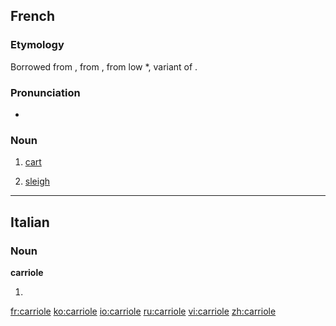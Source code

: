 ==French==

===Etymology===
Borrowed from {{etyl|pro|fr}} {{term|carriola}}, from {{term|carri||chariot}}, from low {{etyl|la|fr}} *{{term||carreum}}, variant of {{term|carrus}}.

===Pronunciation===
* {{IPA|/kaʁjɔl/|lang=fr}}

===Noun===
{{fr-noun|f}}

# [[cart]]
# {{Canadian French}} [[sleigh]]

----

==Italian==

===Noun===
'''carriole''' {{f}}

# {{plural of|[[carriola]]|lang=Italian}}

[[fr:carriole]]
[[ko:carriole]]
[[io:carriole]]
[[ru:carriole]]
[[vi:carriole]]
[[zh:carriole]]